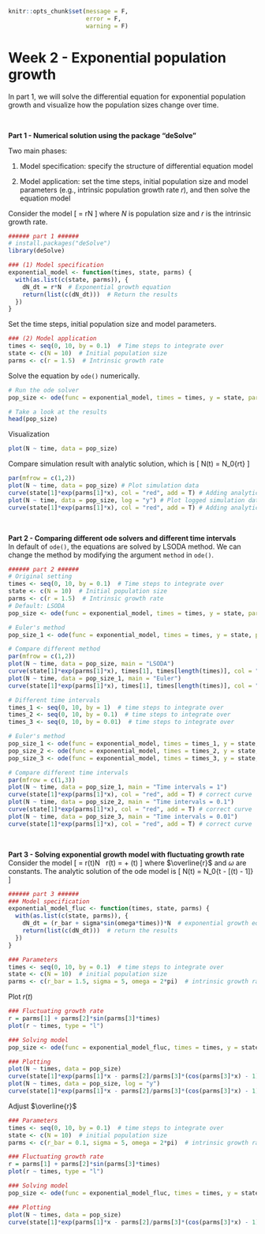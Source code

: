 ```r
knitr::opts_chunk$set(message = F, 
                      error = F, 
                      warning = F)

```

# Week 2 - Exponential population growth {-} 

In part 1, we will solve the differential equation for exponential population growth and visualize how the population sizes change over time. 

<br>

**Part 1 - Numerical solution using the package "deSolve"**

Two main phases:

(1) Model specification: specify the structure of differential equation model

(2) Model application: set the time steps, initial population size and model parameters (e.g., intrinsic population growth rate *r*), and then solve the equation model

<style>

p span#aaa:before { 
  content: "(1) "; 
  display: inline-block;
  margin-left: -1.5em;
  margin-right: 0.3em;
}

p span#bbb:before { 
  content: "(2) "; 
  display: inline-block;
  margin-left: -1.5em;
  margin-right: 0.3em;
}

d-article table.lightable-paper {
  margin-bottom: 0px; 
}

</style>

Consider the model
\[
\frac{dN}{dt} = rN
\]
where $N$ is population size and $r$ is the intrinsic growth rate.
```r
###### part 1 ######
# install.packages("deSolve")
library(deSolve)

### (1) Model specification
exponential_model <- function(times, state, parms) {
  with(as.list(c(state, parms)), {
    dN_dt = r*N  # Exponential growth equation
    return(list(c(dN_dt)))  # Return the results
  })
}
```

Set the time steps, initial population size and model parameters.
```r
### (2) Model application
times <- seq(0, 10, by = 0.1)  # Time steps to integrate over
state <- c(N = 10)  # Initial population size
parms <- c(r = 1.5)  # Intrinsic growth rate
```

Solve the equation by `ode()` numerically.
```r
# Run the ode solver
pop_size <- ode(func = exponential_model, times = times, y = state, parms = parms)

# Take a look at the results
head(pop_size)
```

Visualization
```r
plot(N ~ time, data = pop_size)
```

Compare simulation result with analytic solution, which is
\[
N(t) = N_0\exp\{rt\}
\]
```r
par(mfrow = c(1,2))
plot(N ~ time, data = pop_size) # Plot simulation data
curve(state[1]*exp(parms[1]*x), col = "red", add = T) # Adding analytic solution
plot(N ~ time, data = pop_size, log = "y") # Plot logged simulation data
curve(state[1]*exp(parms[1]*x), col = "red", add = T) # Adding analytic solution
```


<br>

**Part 2 - Comparing different ode solvers and different time intervals**
<br>
In default of `ode()`, the equations are solved by LSODA method. We can change the method by modifying the argument `method` in `ode()`. 

```r

###### part 2 ######
# Original setting
times <- seq(0, 10, by = 0.1)  # Time steps to integrate over
state <- c(N = 10)  # Initial population size
parms <- c(r = 1.5)  # Intrinsic growth rate
# Default: LSODA
pop_size <- ode(func = exponential_model, times = times, y = state, parms = parms)

# Euler's method
pop_size_1 <- ode(func = exponential_model, times = times, y = state, parms = parms, method = "euler")

# Compare different method
par(mfrow = c(1,2))
plot(N ~ time, data = pop_size, main = "LSODA")
curve(state[1]*exp(parms[1]*x), times[1], times[length(times)], col = "red", add = T) # correct curve
plot(N ~ time, data = pop_size_1, main = "Euler")
curve(state[1]*exp(parms[1]*x), times[1], times[length(times)], col = "red", add = T) # correct curve

# Different time intervals
times_1 <- seq(0, 10, by = 1)  # time steps to integrate over
times_2 <- seq(0, 10, by = 0.1)  # time steps to integrate over
times_3 <- seq(0, 10, by = 0.01)  # time steps to integrate over

# Euler's method
pop_size_1 <- ode(func = exponential_model, times = times_1, y = state, parms = parms, method = "euler")
pop_size_2 <- ode(func = exponential_model, times = times_2, y = state, parms = parms, method = "euler")
pop_size_3 <- ode(func = exponential_model, times = times_3, y = state, parms = parms, method = "euler")

# Compare different time intervals
par(mfrow = c(1,3))
plot(N ~ time, data = pop_size_1, main = "Time intervals = 1")
curve(state[1]*exp(parms[1]*x), col = "red", add = T) # correct curve
plot(N ~ time, data = pop_size_2, main = "Time intervals = 0.1")
curve(state[1]*exp(parms[1]*x), col = "red", add = T) # correct curve
plot(N ~ time, data = pop_size_3, main = "Time intervals = 0.01")
curve(state[1]*exp(parms[1]*x), col = "red", add = T) # correct curve
```

<br>

**Part 3 - Solving exponential growth model with fluctuating growth rate**
<br>
Consider the model
\[
\frac{dN}{dt} = r(t)N \ \text{, } r(t) = \overline{r} + \sigma\sin(\omega t)
\]
where $\overline{r}$ and $\omega$ are constants.
The analytic solution of the ode model is 
\[
N(t) = N_0\exp\{\overline{r}t - \frac{\sigma}{\omega}[\cos(\omega t) - 1]\}
\]

```r
###### part 3 ######
### Model specification
exponential_model_fluc <- function(times, state, parms) {
  with(as.list(c(state, parms)), {
    dN_dt = (r_bar + sigma*sin(omega*times))*N  # exponential growth equation
    return(list(c(dN_dt)))  # return the results
  })
}
```


```r
### Parameters
times <- seq(0, 10, by = 0.1)  # time steps to integrate over
state <- c(N = 10)  # initial population size
parms <- c(r_bar = 1.5, sigma = 5, omega = 2*pi)  # intrinsic growth rate
```

Plot $r(t)$
```r
### Fluctuating growth rate
r = parms[1] + parms[2]*sin(parms[3]*times)
plot(r ~ times, type = "l")
```

```r
### Solving model
pop_size <- ode(func = exponential_model_fluc, times = times, y = state, parms = parms)

### Plotting
plot(N ~ times, data = pop_size)
curve(state[1]*exp(parms[1]*x - parms[2]/parms[3]*(cos(parms[3]*x) - 1)), add = T, col = "red") # correct curve
plot(N ~ times, data = pop_size, log = "y")
curve(state[1]*exp(parms[1]*x - parms[2]/parms[3]*(cos(parms[3]*x) - 1)), add = T, col = "red") # correct curve
```

Adjust $\overline{r}$
```r
### Parameters
times <- seq(0, 10, by = 0.1)  # time steps to integrate over
state <- c(N = 10)  # initial population size
parms <- c(r_bar = 0.1, sigma = 5, omega = 2*pi)  # intrinsic growth rate

### Fluctuating growth rate
r = parms[1] + parms[2]*sin(parms[3]*times)
plot(r ~ times, type = "l")

### Solving model
pop_size <- ode(func = exponential_model_fluc, times = times, y = state, parms = parms)

### Plotting
plot(N ~ times, data = pop_size)
curve(state[1]*exp(parms[1]*x - parms[2]/parms[3]*(cos(parms[3]*x) - 1)), add = T, col = "red") # correct curve
```
